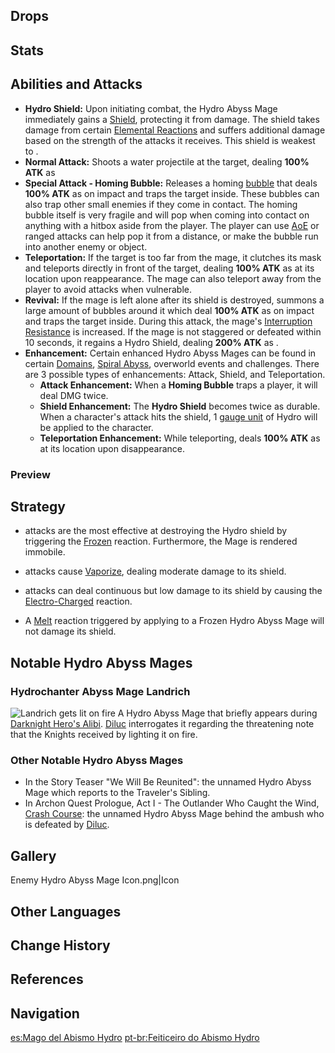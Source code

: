 {{Enemy Infobox
|image    = Enemy Hydro Abyss Mage.png
|element  = Hydro
|type     = Elite Enemies
|faction  = Abyss Order
|location = Multiple
|family   = The Abyss
|group    = Abyss Mages
|ability1 = Shield
|ability2 = Interruption Resistance
|ability3 = Teleport
|voiceEN  = 
|voiceJP  = [http://amuleto.jp/talents/福間竣兵.html Fukuma Shunpei (福間竣兵)]<ref>Twitter: [https://twitter.com/fkmshunp/status/1359480435902877698 JP VA Self Announcement]</ref>
|voiceKR  = [https://namu.wiki/w/남도형 Nam Dohyeong (남도형)]<ref>YouTube: [https://youtu.be/6OoHaXl_hdY?t=209 KR VA Self Announcement]</ref>
}}
{{Description|Abyss creatures that utilize Hydro energy in battle.<br />Stories circulate among adventurers that Abyss Mages are at the lowest rung of the Abyss Order's hierarchy and that they roam the various lands to scheme fell deeds of destruction. Though they also often make fun of these Abyss Mages, saying that the most harm they can do is to cause rheumatism or a common cold, their power is not to be underestimated.|[[Archive]]}}
{{Enemy Intro}}

==Drops==
{{Drops|Abyss Mages}}

==Stats==
{{Enemy Stats|hp_ratio=2|atk_ratio=3|hp_type=1}}

==Abilities and Attacks==
* '''Hydro Shield:''' Upon initiating combat, the Hydro Abyss Mage immediately gains a {{Hydro}} [[Shields|Shield]], protecting it from damage. The shield takes damage from certain [[Elemental Reactions]] and suffers additional damage based on the strength of the attacks it receives. This shield is weakest to {{Cryo}}.
* '''Normal Attack:''' Shoots a water projectile at the target, dealing '''100% ATK''' as {{Color|Hydro DMG}}
* '''Special Attack - Homing Bubble:''' Releases a homing [[Bubbles|bubble]] that deals '''100% ATK''' as {{Color|Hydro DMG}} on impact and traps the target inside. These bubbles can also trap other small enemies if they come in contact. The homing bubble itself is very fragile and will pop when coming into contact on anything with a hitbox aside from the player. The player can use [[AoE]] or ranged attacks can help pop it from a distance, or make the bubble run into another enemy or object.
* '''Teleportation:''' If the target is too far from the mage, it clutches its mask and teleports directly in front of the target, dealing '''100% ATK''' as {{Color|AoE Hydro DMG}} at its location upon reappearance. The mage can also teleport away from the player to avoid attacks when vulnerable.
* '''Revival:''' If the mage is left alone after its shield is destroyed, summons a large amount of bubbles around it which deal '''100% ATK''' as {{Color|Hydro DMG}} on impact and traps the target inside. During this attack, the mage's [[Interruption Resistance]] is increased. If the mage is not staggered or defeated within 10 seconds, it regains a Hydro Shield, dealing '''200% ATK''' as {{Color|AoE Hydro DMG}}.
* '''Enhancement:''' Certain enhanced Hydro Abyss Mages can be found in certain [[Domains]], [[Spiral Abyss]], overworld events and challenges. There are 3 possible types of enhancements: Attack, Shield, and Teleportation.
** '''Attack Enhancement:''' When a '''Homing Bubble''' traps a player, it will deal DMG twice.
** '''Shield Enhancement:''' The '''Hydro Shield''' becomes twice as durable. When a character's attack hits the shield, 1 [[gauge unit]] of Hydro will be applied to the character.
** '''Teleportation Enhancement:''' While teleporting, deals '''100% ATK''' as {{Color|AoE Hydro DMG}} at its location upon disappearance.

===Preview===
{{Preview
|size=185px
|file1=Hydro Abyss Mage Normal Attack
|caption1=Normal Attack

|file2=Hydro Abyss Mage Special Attack
|caption2=Special Attack

|file3=Hydro Abyss Mage Teleportation
|caption3=Teleportation

|file4=Hydro Abyss Mage Revival
|caption4=Revival
}}

==Strategy==
* {{Cryo}} attacks are the most effective at destroying the Hydro shield by triggering the [[Frozen]] reaction. Furthermore, the Mage is rendered immobile.
* {{Pyro}} attacks cause [[Vaporize]], dealing moderate damage to its shield.
* {{Electro}} attacks can deal continuous but low damage to its shield by causing the [[Electro-Charged]] reaction.
* A [[Melt]] reaction triggered by applying {{Pyro}} to a Frozen Hydro Abyss Mage will not damage its shield.

==Notable Hydro Abyss Mages==
===Hydrochanter Abyss Mage Landrich===
[[File:Miscellaneous Diluc Story Quest Hydro Abyss Mage.png|alt=A Hydro Abyss Mage gets lit on fire|thumb|Landrich gets lit on fire]]
A Hydro Abyss Mage that briefly appears during [[Darknight Hero's Crisis|Darknight Hero's Alibi]]. [[Diluc]] interrogates it regarding the threatening note that the Knights received by lighting it on fire.{{clr}}
===Other Notable Hydro Abyss Mages===
*In the Story Teaser "We Will Be Reunited": the unnamed Hydro Abyss Mage which reports to the Traveler's Sibling.
*In Archon Quest Prologue, Act I - The Outlander Who Caught the Wind, [[Crash Course]]: the unnamed Hydro Abyss Mage behind the ambush who is defeated by [[Diluc]].

==Gallery==
<gallery hideaddbutton="true" captionalign="center">
Enemy Hydro Abyss Mage Icon.png|Icon
</gallery>

==Other Languages==
{{Other Languages
|en      = Hydro Abyss Mage
|zhs     = 水深渊法师
|zhs_rm  = Shuǐ Shēnyuān Fǎshī
|zht     = 水深淵法師
|zht_rm  = Shuǐ Shēnyuān Fǎshī
|zh_tl   = Hydro Abyss Mage
|ja      = アビスの{{Rubi|魔|ま|術|じゅつ|師|し|・|&nbsp;|水|みず}}
|ja_rm   = Abisu no Majutsushi - Mizu
|ja_tl   = Mage of the Abyss: Hydro
|ko      = 물의 {{tt|심연|深淵}} 메이지
|ko_rm   = Mul-ui Simyeon Meiji
|ko_tl   = Abyss Mage of Hydro
|es      = Mago del Abismo Hydro
|es_tl   = Hydro Abyss Mage
|fr      = Hydromage de l'Abîme
|fr_tl   = Abyss Hydromage
|ru      = Гидро маг Бездны
|ru_tl   = Hydro Abyss Mage
|th      = Hydro Abyss Mage
|vi      = Pháp Sư Vực Sâu Thủy
|vi_tl   = Hydro Abyss Mage
|de      = Hydro-Abgrundmagier
|de_tl   = Hydro Abyss Mage
|id      = Hydro Abyss Mage
|pt      = Feiticeiro do Abismo Hydro
|pt_tl   = Hydro Abyss Sorcerer
}}

==Change History==
{{Change History|1.0}}

==References==
{{Reflist}}

==Navigation==
{{Enemy Navbox|type=Elite}}

[[es:Mago del Abismo Hydro]]
[[pt-br:Feiticeiro do Abismo Hydro]]